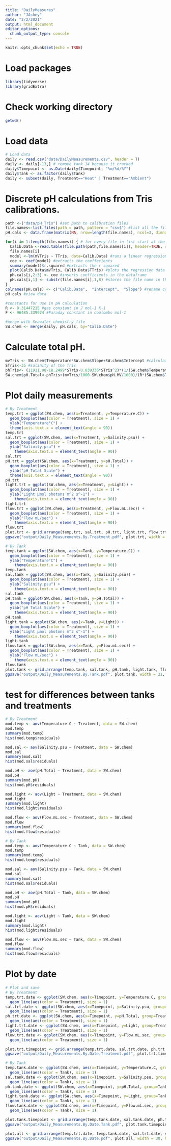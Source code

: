 ```yaml
---
title: "DailyMeasures"
author: "JAshey"
date: "2/2/2021"
output: html_document
editor_options: 
  chunk_output_type: console
---
```


```r
knitr::opts_chunk$set(echo = TRUE)
```

# Load packages
```r
library(tidyverse)
library(gridExtra)
```

# Check working directory
```r
getwd() 
```

# Load data
```r
# Load data
daily <- read.csv("data/DailyMeasurements.csv", header = T)
daily <- daily[-13,] # remove tank 14 because it cracked 
daily$Timepoint <- as.Date(daily$Timepoint, "%m/%d/%Y")
daily$Tank <- as.factor(daily$Tank)
daily <- subset(daily, Treatment=="Heat" | Treatment=="Ambient")
```

# Discrete pH calculations from Tris calibrations.
```r
path <-("data/pH_Tris") #set path to calibration files
file.names<-list.files(path = path, pattern = "csv$") #list all the file names in the folder to get only get the csv files
pH.cals <- data.frame(matrix(NA, nrow=length(file.names), ncol=3, dimnames=list(file.names,c("Date", "Intercept", "Slope")))) #generate a 3 column dataframe with specific column names

for(i in 1:length(file.names)) { # for every file in list start at the first and run this following function
  Calib.Data <-read.table(file.path(path,file.names[i]), header=TRUE, sep=",", na.string="NA", as.is=TRUE) #reads in the data files
  file.names[i]
  model <-lm(mVTris ~ TTris, data=Calib.Data) #runs a linear regression of mV as a function of temperature
  coe <- coef(model) #extracts the coeffecients
  summary(model)$r.squared #extracts the r squared
  plot(Calib.Data$mVTris, Calib.Data$TTris) #plots the regression data
  pH.cals[i,2:3] <- coe #inserts coefficients in the dataframe
  pH.cals[i,1] <- substr(file.names[i],1,8) #stores the file name in the Date column
}
colnames(pH.cals) <- c("Calib.Date",  "Intercept",  "Slope") #rename columns
pH.cals #view data

#constants for use in pH calculation 
R <- 8.31447215 #gas constant in J mol-1 K-1 
F <- 96485.339924 #Faraday constant in coulombs mol-1

#merge with Seawater chemistry file
SW.chem <- merge(daily, pH.cals, by="Calib.Date")
```

# Calculate total pH. 
```r
mvTris <- SW.chem$Temperature*SW.chem$Slope+SW.chem$Intercept #calculate the mV of the tris standard using the temperature mv relationships in the measured standard curves 
STris<-35 #salinity of the Tris
phTris<- (11911.08-18.2499*STris-0.039336*STris^2)*(1/(SW.chem$Temperature+273.15))-366.27059+ 0.53993607*STris+0.00016329*STris^2+(64.52243-0.084041*STris)*log(SW.chem$Temperature+273.15)-0.11149858*(SW.chem$Temperature+273.15) #calculate the pH of the tris (Dickson A. G., Sabine C. L. and Christian J. R., SOP 6a)
SW.chem$pH.Total<-phTris+(mvTris/1000-SW.chem$pH.MV/1000)/(R*(SW.chem$Temperature+273.15)*log(10)/F) #calculate the pH on the total scale (Dickson A. G., Sabine C. L. and Christian J. R., SOP 6a)
```

# Plot daily measurements 
```r
# By Treatment
temp.trt = ggplot(SW.chem, aes(x=Treatment, y=Temperature.C)) +
  geom_boxplot(aes(color = Treatment), size = 1) +
  ylab("Temperature°C") +
  theme(axis.text.x = element_text(angle = 90))
temp.trt
sal.trt = ggplot(SW.chem, aes(x=Treatment, y=Salinity.psu)) +
  geom_boxplot(aes(color = Treatment), size = 1) +
  ylab("Salinity.psu") +
    theme(axis.text.x = element_text(angle = 90))
sal.trt
pH.trt = ggplot(SW.chem, aes(x=Treatment, y=pH.Total)) +
  geom_boxplot(aes(color = Treatment), size = 1) +
  ylab("pH Total Scale") +
  theme(axis.text.x = element_text(angle = 90))
pH.trt
light.trt = ggplot(SW.chem, aes(x=Treatment, y=Light)) +
  geom_boxplot(aes(color = Treatment), size = 1) +
  ylab("Light µmol photons m^2 s^-1") +
    theme(axis.text.x = element_text(angle = 90))
light.trt
flow.trt = ggplot(SW.chem, aes(x=Treatment, y=Flow.mL.sec)) +
  geom_boxplot(aes(color = Treatment), size = 1) +
  ylab("Flow mL/sec") +
    theme(axis.text.x = element_text(angle = 90))
flow.trt
plot.trt <- grid.arrange(temp.trt, sal.trt, pH.trt, light.trt, flow.trt, ncol=3, nrow = 2, clip="off")
ggsave("output/Daily_Measurements.By.Treatment.pdf", plot.trt, width = 21, height = 21, units = c("in"))

# By Tank
temp.tank = ggplot(SW.chem, aes(x=Tank, y=Temperature.C)) +
  geom_boxplot(aes(color = Treatment), size = 1) +
  ylab("Temperature°C") +
    theme(axis.text.x = element_text(angle = 90))
temp.tank
sal.tank = ggplot(SW.chem, aes(x=Tank, y=Salinity.psu)) +
  geom_boxplot(aes(color = Treatment), size = 1) +
  ylab("Salinity.psu") +
    theme(axis.text.x = element_text(angle = 90))
sal.tank
pH.tank = ggplot(SW.chem, aes(x=Tank, y=pH.Total)) +
  geom_boxplot(aes(color = Treatment), size = 1) +
  ylab("pH Total Scale") +
    theme(axis.text.x = element_text(angle = 90))
pH.tank
light.tank = ggplot(SW.chem, aes(x=Tank, y=Light)) +
  geom_boxplot(aes(color = Treatment), size = 1) +
  ylab("Light µmol photons m^2 s^-1") +
    theme(axis.text.x = element_text(angle = 90))
light.tank
flow.tank = ggplot(SW.chem, aes(x=Tank, y=Flow.mL.sec)) +
  geom_boxplot(aes(color = Treatment), size = 1) +
  ylab("Flow mL/sec") +
    theme(axis.text.x = element_text(angle = 90))
flow.tank
plot.tank <- grid.arrange(temp.tank, sal.tank, pH.tank, light.tank, flow.tank, ncol=3, nrow = 2, clip="off")
ggsave("output/Daily_Measurements.By.Tank.pdf", plot.tank, width = 21, height = 21, units = c("in"))
```

# test for differences between tanks and treatments
```r
# By Treatment
mod.temp <- aov(Temperature.C ~ Treatment, data = SW.chem)
mod.temp
summary(mod.temp)
hist(mod.temp$residuals)

mod.sal <- aov(Salinity.psu ~ Treatment, data = SW.chem)
mod.sal
summary(mod.sal)
hist(mod.sal$residuals)

mod.pH <- aov(pH.Total ~ Treatment, data = SW.chem)
mod.pH
summary(mod.pH)
hist(mod.pH$residuals)

mod.light <- aov(Light ~ Treatment, data = SW.chem)
mod.light
summary(mod.light)
hist(mod.light$residuals)

mod.flow <- aov(Flow.mL.sec ~ Treatment, data = SW.chem)
mod.flow
summary(mod.flow)
hist(mod.flow$residuals)

# By Tank
mod.temp <- aov(Temperature.C ~ Tank, data = SW.chem)
mod.temp
summary(mod.temp)
hist(mod.temp$residuals)

mod.sal <- aov(Salinity.psu ~ Tank, data = SW.chem)
mod.sal
summary(mod.sal)
hist(mod.sal$residuals)

mod.pH <- aov(pH.Total ~ Tank, data = SW.chem)
mod.pH
summary(mod.pH)
hist(mod.pH$residuals)

mod.light <- aov(Light ~ Tank, data = SW.chem)
mod.light
summary(mod.light)
hist(mod.light$residuals)

mod.flow <- aov(Flow.mL.sec ~ Tank, data = SW.chem)
mod.flow
summary(mod.flow)
hist(mod.flow$residuals)
```

# Plot by date 
```r
# Plot and save
# By Treatment
temp.trt.date <- ggplot(SW.chem, aes(x=Timepoint, y=Temperature.C, group=Treatment)) +
  geom_line(aes(color = Treatment), size = 1) 
sal.trt.date <- ggplot(SW.chem, aes(x=Timepoint, y=Salinity.psu, group=Treatment)) +
  geom_line(aes(color = Treatment), size = 1) 
ph.trt.date <- ggplot(SW.chem, aes(x=Timepoint, y=pH.Total, group=Treatment)) +
  geom_line(aes(color = Treatment), size = 1) 
light.trt.date <- ggplot(SW.chem, aes(x=Timepoint, y=Light, group=Treatment)) +
  geom_line(aes(color = Treatment), size = 1) 
flow.trt.date <- ggplot(SW.chem, aes(x=Timepoint, y=Flow.mL.sec, group=Treatment)) +
  geom_line(aes(color = Treatment), size = 1) 

plot.trt.timepoint <- grid.arrange(temp.trt.date, sal.trt.date, ph.trt.date, light.trt.date, flow.trt.date, ncol=1, nrow = 5, clip="off")
ggsave("output/Daily_Measurements.By.Date.Treatment.pdf", plot.trt.timepoint, width = 30, height = 21, units = c("in"))

# By Tank
temp.tank.date <- ggplot(SW.chem, aes(x=Timepoint, y=Temperature.C, group=Tank)) +
  geom_line(aes(color = Tank), size = 1) 
sal.tank.date <- ggplot(SW.chem, aes(x=Timepoint, y=Salinity.psu, group=Tank)) +
  geom_line(aes(color = Tank), size = 1) 
ph.tank.date <- ggplot(SW.chem, aes(x=Timepoint, y=pH.Total, group=Tank)) +
  geom_line(aes(color = Tank), size = 1) 
light.tank.date <- ggplot(SW.chem, aes(x=Timepoint, y=Light, group=Tank)) +
  geom_line(aes(color = Tank), size = 1) 
flow.tank.date <- ggplot(SW.chem, aes(x=Timepoint, y=Flow.mL.sec, group=Tank)) +
  geom_line(aes(color = Tank), size = 1) 

plot.tank.timepoint <- grid.arrange(temp.tank.date, sal.tank.date, ph.tank.date, light.tank.date, flow.tank.date, ncol=1, nrow = 5, clip="off")
ggsave("output/Daily_Measurements.By.Date.Tank.pdf", plot.tank.timepoint, width = 21, height = 25, units = c("in"))

plot.all <- grid.arrange(temp.trt.date, temp.tank.date, sal.trt.date, sal.tank.date, ph.trt.date,ph.tank.date,  light.trt.date, light.tank.date, flow.trt.date, flow.tank.date, ncol=2, nrow=5)
ggsave("output/Daily_Measurements.By.Date.pdf", plot.all, width = 30, height = 25, units = c("in"))
```




